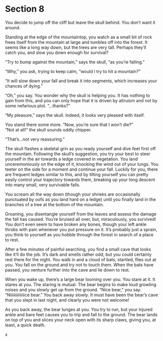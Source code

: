 # Section 8 {#sec-08}

You decide to jump off the cliff but leave the skull behind. You don’t want it around.

Standing at the edge of the mountaintop, you watch as a small bit of rock frees itself from the mountain at large and tumbles off into the forest. It seems like a long way down, but the trees are very tall. Perhaps they’ll catch you, and slow you down enough for survival?

“Try to bump against the mountain,” says the skull, “as you’re falling.” 

“Why,” you ask, trying to keep calm, “would I try to hit a mountain?”

“It will slow down your fall and break it into segments, which increases your chances of dying.” 

“Oh,” you say. You wonder why the skull is helping you. It has nothing to gain from this, and you can only hope that it is driven by altruism and not by some nefarious plot. “…thanks?”

“My pleasure,” says the skull. Indeed, it looks very pleased with itself. 

You stand there some more. “Now, you’re sure that I won’t die?”                                                         
“Not at all!” the skull sounds oddly chipper.

“That’s…not very reassuring.”

The skull flashes a skeletal grin as you ready yourself and dive feet first off the mountain. Following the skull’s suggestion, you try your best to steer yourself in the air towards a ledge covered in vegetation. You land unceremoniously on the edge of it, knocking the wind out of your lungs. You teeter on the side for a moment and continue your fall. Luckily for you, there are frequent ledges similar to this, and by tilting yourself you can pretty easily control your trajectory towards them, breaking up your long descent into many small, very survivable falls. 

You scream all the way down (though your shrieks are occasionally punctuated by oofs as you land hard on a ledge) until you finally land in the branches of a tree at the bottom of the mountain. 

Groaning, you disentangle yourself from the leaves and assess the damage the fall has caused. You’re bruised all over, but, miraculously, you survived! You don’t even seem to have broken any bones, though your left ankle throbs with pain whenever you put pressure on it. It’s probably just a sprain, you think to yourself as you hobble through the forest in search of a place to rest. 

After a few minutes of painful searching, you find a small cave that looks like it’ll do the job. It’s dark and smells rather odd, but you could certainly rest there for the night. You walk in and a cloud of bats, startled, flies out at you. You fall on the ground and try not to touch them. When the bats have passed, you venture further into the cave and lie down to rest.



When you wake up, there’s a large bear looming  over you. You stare at it. It stares at you. The staring is mutual. The bear begins to make loud growling noises and you slowly get up from the ground. “Nice bear,” you say. “Niiiiiiiiiiiiiice bear.” You back away slowly. It must have been the bear’s cave that you slept in last night, and clearly you were not welcome! 

As you back away, the bear lunges at you. You try to run, but your injured ankle and bare feet causes you to trip and fall to the ground. The bear lands on top of you and slices your neck open with its sharp claws, giving you, at least, a quick death.

x
 
